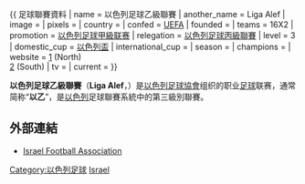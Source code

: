 {{ 足球聯賽資料
| name                 = 以色列足球乙級聯賽
| another_name         = Liga Alef
| image                =
| pixels               =
| country              = {{ISR}}
| confed               = [[UEFA|UEFA]]
| founded    = {{Start date and age|1949}}
| teams                = 16X2
| promotion            = [[以色列足球甲級联赛|以色列足球甲級联赛]]
| relegation           = [[以色列足球丙級聯賽|以色列足球丙級聯賽]]
| level                = 3
| domestic_cup         = [[以色列盃|以色列盃]]
| international_cup    = 
| season               =
| champions            = 
| website    = [http://eng.football.org.il/Leagues/Pages/LeagueDetails.aspx?LEAGUE_ID=61] (North)<br />[http://eng.football.org.il/Leagues/Pages/LeagueDetails.aspx?LEAGUE_ID=62] (South)
| tv         = 
| current              = 
}}

'''以色列足球乙級聯賽'''（'''Liga Alef'''，{{lang-he|ליגה א'}}）是[[以色列足球協會|以色列足球協會]]组织的职业[[足球|足球]]联赛，通常简称“'''以乙'''”，是[[以色列|以色列]]足球聯賽系統中的第三級別聯賽。

== 外部連結 ==
*[http://eng.football.org.il Israel Football Association]{{Webarchive|url=https://archive.today/20120723111138/http://eng.football.org.il/ |date=2012-07-23 }}


[[Category:以色列足球|Category:以色列足球]]
[[Category:歐洲各國足球聯賽|Israel]]